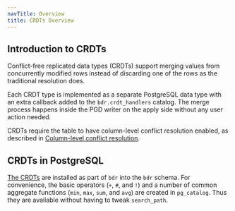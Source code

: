 ```yaml
---
navTitle: Overview
title: CRDTs Overview
---
```


## Introduction to CRDTs

Conflict-free replicated data types (CRDTs) support merging values from concurrently modified rows instead of discarding one of the rows as the traditional resolution does.
 
Each CRDT type is implemented as a separate PostgreSQL data type with an extra callback added to the `bdr.crdt_handlers` catalog. The merge process happens inside the PGD writer on the apply side without any user action needed.

CRDTs require the table to have column-level conflict resolution enabled, as described in [Column-level conflict resolution](../column-level-conflicts/02_enabling_disabling.mdx).

## CRDTs in PostgreSQL

[The CRDTs](06_crdt-implemented) are installed as part of `bdr` into the `bdr` schema. For convenience, the basic operators (`+`, `#`, and `!`) and a number of common aggregate functions (`min`, `max`, `sum`, and `avg`) are created in `pg_catalog`. Thus they are available without having to tweak `search_path`.
